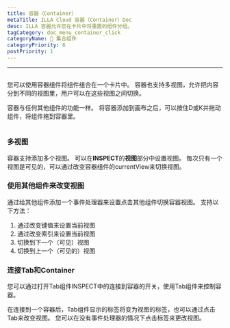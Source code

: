 ```yaml
---
title: 容器（Container）
metaTitle: ILLA Cloud 容器（Container）Doc
desc: ILLA 容器允许您在卡片中将重置的组件分组。
tagCategory: doc_menu_container_click
categoryName: 🧬 集合组件
categoryPriority: 6
postPriority: 1
---
```


* * *

## <Heading hidden>容器（Container）</Heading>

您可以使用容器组件将组件组合在一个卡片中。 容器也支持多视图，允许把内容分到不同的视图里，用户可以在这些视图之间切换。

容器与任何其他组件的功能一样。 将容器添加到画布之后，可以按住D或K并拖动组件，将组件拖到容器里。

<img
  src='https://cdn.illacloud.com/official-website/img/docs/assemble/container.png'
  alt=""
/>

### 多视图

容器支持添加多个视图。 可以在**INSPECT**的**视图**部分中设置视图。 每次只有一个视图是可见的，可以通过改变容器组件的currentView来切换视图。

### 使用其他组件来改变视图

通过给其他组件添加一个事件处理器来设置点击其他组件切换容器视图。 支持以下方法：

1.  通过改变键值来设置当前视图
2.  通过改变索引来设置当前视图
3.  切换到下一个（可见）视图
4.  切换到上一个（可见的）视图

### 连接Tab和Container

您可以通过打开Tab组件INSPECT中的连接到容器的开关，使用Tab组件来控制容器。

在连接到一个容器后，Tab组件显示的标签将变为视图的标签，也可以通过点击Tab来改变视图。 您可以在没有事件处理器的情况下点击标签来更改视图。 
